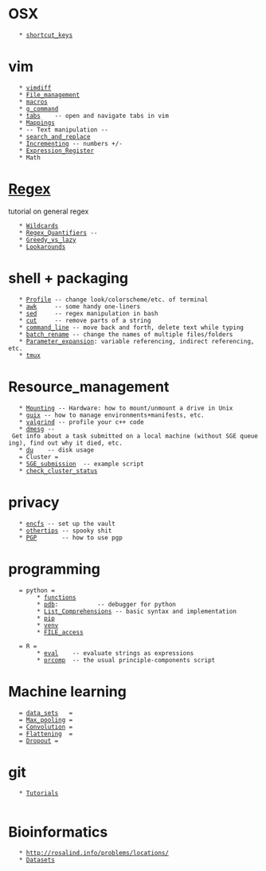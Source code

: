 = OSX =
    * [[OSX/shortcut_keys|shortcut_keys]]

= vim =
    * [[vim/vimdiff|vimdiff]]
    * [[vim/File_management|File_management]]
    * [[vim/macros|macros]]
    * [[vim/g_command|g_command]]
    * [[vim/tabs|tabs]]    -- open and navigate tabs in vim
    * [[vim/Mappings|Mappings]]
    * -- Text manipulation --
    * [[vim/search_and_replace|search_and_replace]]
    * [[vim/Incrementing|Incrementing]] -- numbers +/-
    * [[vim/Expression_Register|Expression_Register]]
    * Math

= [[Regex/regex|Regex]] = tutorial on general regex
    * [[Regex/Wildcards|Wildcards]]
    * [[Regex/Regex_Quantifiers|Regex_Quantifiers]] --
    * [[Regex/Greedy_vs_lazy|Greedy_vs_lazy]]
    * [[Regex/Lookarounds|Lookarounds]]

= shell + packaging =
    * [[shell/Profile|Profile]] -- change look/colorscheme/etc. of terminal
    * [[shell/awk|awk]]     -- some handy one-liners
    * [[shell/sed|sed]]     -- regex manipulation in bash
    * [[shell/cut|cut]]     -- remove parts of a string
    * [[shell/command_line|command_line]] -- move back and forth, delete text while typing
    * [[shell/batch_rename|batch_rename]] -- change the names of multiple files/folders
    * [[shell/Parameter_expansion|Parameter_expansion]]: variable referencing, indirect referencing, etc.
    * [[shell/tmux|tmux]]

= Resource_management =
    * [[Resource_management/Mounting|Mounting]] -- Hardware: how to mount/unmount a drive in Unix
    * [[Resource_management/guix|guix]] -- how to manage environments+manifests, etc.
    * [[Resource_management/valgrind|valgrind]] -- profile your c++ code
    * [[Resource_management/dmesg|dmesg]] -- Get info about a task submitted on a local machine (without SGE queueing), find out why it died, etc.
    * [[Resource_management/du|du]]    -- disk usage
    = Cluster =
    * [[Resource_management/SGE_submission|SGE_submission]]  -- example script
    * [[Resource_management/check_cluster_status|check_cluster_status]]

= privacy =
    * [[privacy/encfs|encfs]] -- set up the vault
    * [[privacy/othertips|othertips]] -- spooky shit
    * [[privacy/PGP|PGP]]       -- how to use pgp

= programming =
    = python =
         * [[python/functions|functions]]
         * [[python/pdb|pdb]]:           -- debugger for python
         * [[python/List_Comprehensions|List_Comprehensions]] -- basic syntax and implementation
         * [[python/pip|pip]]
         * [[python/venv|venv]]
         * [[python/FILE_access|FILE_access]]

    = R =
         * [[R_language/eval|eval]]    -- evaluate strings as expressions
         * [[R_language/prcomp|prcomp]]  -- the usual principle-components script

= Machine learning =
    = [[ML/data_sets|data_sets]]   =
    = [[ML/Max_pooling|Max_pooling]] =
    = [[ML/Convolution|Convolution]] =
    = [[ML/Flattening|Flattening]]  =
    = [[ML/Dropout|Dropout]] =

= git =
    * [[git/Tutorials|Tutorials]]
    
= Bioinformatics =
    * http://rosalind.info/problems/locations/
    * [[BioInfo/Datasets|Datasets]]
